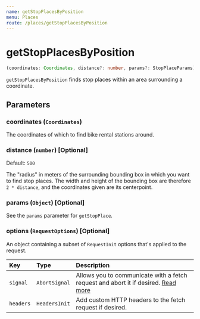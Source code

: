 ```yaml
---
name: getStopPlacesByPosition
menu: Places
route: /places/getStopPlacesByPosition
---
```


# getStopPlacesByPosition

```typescript
(coordinates: Coordinates, distance?: number, params?: StopPlaceParams) => Promise<Array<StopPlaceDetails>>
```

`getStopPlacesByPosition` finds stop places within an area surrounding a coordinate.

## Parameters

### coordinates (`Coordinates`)

The coordinates of which to find bike rental stations around.

### distance (`number`) [Optional]

Default: `500`

The "radius" in meters of the surrounding bounding box in which you want to find stop places.
The width and height of the bounding box are therefore `2 * distance`, and the coordinates given are its centerpoint.

### params (`Object`) [Optional]

See the `params` parameter for `getStopPlace`.

### options (`RequestOptions`) [Optional]

An object containing a subset of `RequestInit` options that's applied to the request.

| Key       | Type          | Description                                                                                                                                       |
| :-------- | :------------ | :------------------------------------------------------------------------------------------------------------------------------------------------ |
| `signal`  | `AbortSignal` | Allows you to communicate with a fetch request and abort it if desired. [Read more](https://developer.mozilla.org/en-US/docs/Web/API/AbortSignal) |
| `headers` | `HeadersInit` | Add custom HTTP headers to the fetch request if desired.                                                                                          |
